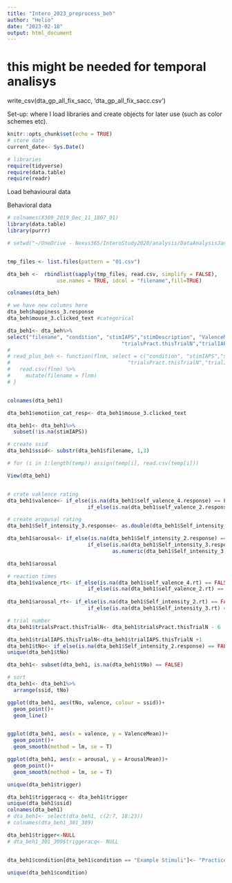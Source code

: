 ```yaml
---
title: "Intero_2023_preprocess_beh"
author: "Helio"
date: "2023-02-18"
output: html_document
---
```



# this might be needed for temporal analisys
write_csv(dta_gp_all_fix_sacc, 'dta_gp_all_fix_sacc.csv')




Set-up: where I load libraries and create objects for later use (such as color schemes etc).

```r
knitr::opts_chunk$set(echo = TRUE)
# store date
current_date<- Sys.Date()

# libraries
require(tidyverse)
require(data.table)
require(readr)
```


Load behavioural data

Behavioral data

```r
# colnames(X309_2019_Dec_11_1807_01)
library(data.table) 
library(purrr)

# setwd("~/OneDrive - Nexus365/InteroStudy2020/analysis/DataAnalysisJanuary2020/DataAnalysisJan2020/IAPSBehav/346_355")


tmp_files <- list.files(pattern = "01.csv")

dta_beh <-  rbindlist(sapply(tmp_files, read.csv, simplify = FALSE),
                use.names = TRUE, idcol = "filename",fill=TRUE)

colnames(dta_beh)

# we have new columns here
dta_beh$happiness_3.response
dta_beh$mouse_3.clicked_text #categorical

dta_beh1<- dta_beh%>%
select("filename", "condition", "stimIAPS","stimDescription", "ValenceMean","ArousalMean","trigger",
                                     "trialsPract.thisTrialN","trialIAPS.thisTrialN", "self_valence_4.response","self_valence_2.response","Self_intensity_2.response","Self_intensity_3.response", "self_valence_4.rt", "self_valence_2.rt", "Self_intensity_2.rt", "Self_intensity_3.rt",108,110,112,113,116,118,122,"mouse_3.clicked_text")
# 
# read_plus_beh <- function(flnm, select = c("condition", "stimIAPS","stimDescription", "ValenceMean","ArousalMean","trigger",
#                                      "trialsPract.thisTrialN","trialIAPS.thisTrialN", "self_valence_4.response","self_valence_2.response","Self_intensity_2.response","Self_intensity_3.response", "self_valence_4.rt", "self_valence_2.rt", "Self_intensity_2.rt", "Self_intensity_3.rt")) {
#   read.csv(flnm) %>% 
#     mutate(filename = flnm)
# }


colnames(dta_beh1)

dta_beh1$emotiion_cat_resp<- dta_beh1$mouse_3.clicked_text

dta_beh1<- dta_beh1%>%
  subset(!is.na(stimIAPS))

# create ssid
dta_beh1$ssid<- substr(dta_beh1$filename, 1,3)

# for (i in 1:length(temp)) assign(temp[i], read.csv(temp[i]))

View(dta_beh1)


# crate vaklence rating
dta_beh1$valence<- if_else(is.na(dta_beh1$self_valence_4.response) == FALSE, dta_beh1$self_valence_4.response,
                          if_else(is.na(dta_beh1$self_valence_2.response) == FALSE, dta_beh1$self_valence_2.response, NULL))

# create aropusal rating
dta_beh1$Self_intensity_3.response<- as.double(dta_beh1$Self_intensity_3.response)                      

dta_beh1$arousal<- if_else(is.na(dta_beh1$Self_intensity_2.response) == FALSE, as.numeric(dta_beh1$Self_intensity_2.response),
                          if_else(is.na(dta_beh1$Self_intensity_3.response) == FALSE,
                                  as.numeric(dta_beh1$Self_intensity_3.response), NULL))

dta_beh1$arousal

# reaction times
dta_beh1$valence_rt<- if_else(is.na(dta_beh1$self_valence_4.rt) == FALSE, dta_beh1$self_valence_4.rt,
                          if_else(is.na(dta_beh1$self_valence_2.rt) == FALSE, dta_beh1$self_valence_2.rt, NULL))
                          
dta_beh1$arousal_rt<- if_else(is.na(dta_beh1$Self_intensity_2.rt) == FALSE, dta_beh1$Self_intensity_2.rt,
                          if_else(is.na(dta_beh1$Self_intensity_3.rt) == FALSE, dta_beh1$Self_intensity_3.rt, NULL))

# trial number
dta_beh1$trialsPract.thisTrialN<- dta_beh1$trialsPract.thisTrialN - 6

dta_beh1$trialIAPS.thisTrialN<-dta_beh1$trialIAPS.thisTrialN +1 
dta_beh1$tNo<- if_else(is.na(dta_beh1$Self_intensity_2.response) == FALSE, dta_beh1$trialsPract.thisTrialN, dta_beh1$trialIAPS.thisTrialN)
unique(dta_beh1$tNo)

dta_beh1<- subset(dta_beh1, is.na(dta_beh1$tNo) == FALSE)

# sort
dta_beh1<- dta_beh1%>%
  arrange(ssid, tNo)

ggplot(dta_beh1, aes(tNo, valence, colour = ssid))+
  geom_point()+
  geom_line()


ggplot(dta_beh1, aes(x = valence, y = ValenceMean))+
  geom_point()+
  geom_smooth(method = lm, se = T)

ggplot(dta_beh1, aes(x = arousal, y = ArousalMean))+
  geom_point()+
  geom_smooth(method = lm, se = T)

unique(dta_beh1$trigger)

dta_beh1$triggeracq <- dta_beh1$trigger
unique(dta_beh1$ssid)
colnames(dta_beh1)
# dta_beh1<- select(dta_beh1, c(2:7, 18:23))
# colnames(dta_beh1_301_309)

dta_beh1$trigger<-NULL
# dta_beh1_301_309$triggeracq<- NULL


dta_beh1$condition[dta_beh1$condition == "Example Stimuli"]<- "Practice"

unique(dta_beh1$condition)


```
